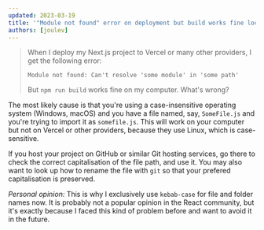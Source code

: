 ```yaml
---
updated: 2023-03-19
title: '"Module not found" error on deployment but build works fine locally'
authors: [joulev]
---
```


> When I deploy my Next.js project to Vercel or many other providers, I get the following error:
>
> ```
> Module not found: Can't resolve 'some module' in 'some path'
> ```
>
> But `npm run build` works fine on my computer. What's wrong?

The most likely cause is that you're using a case-insensitive operating system (Windows, macOS) and
you have a file named, say, `SomeFile.js` and you're trying to import it as `somefile.js`. This will
work on your computer but not on Vercel or other providers, because they use Linux, which is
case-sensitive.

If you host your project on GitHub or similar Git hosting services, go there to check the correct
capitalisation of the file path, and use it. You may also want to look up how to rename the file
with `git` so that your prefered capitalisation is preserved.

_Personal opinion:_ This is why I exclusively use `kebab-case` for file and folder names now. It is
probably not a popular opinion in the React community, but it's exactly because I faced this kind of
problem before and want to avoid it in the future.
